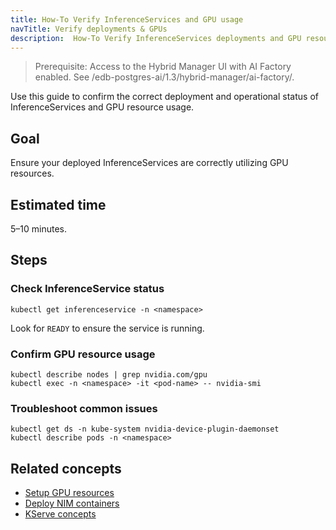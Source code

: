 ```yaml
---
title: How-To Verify InferenceServices and GPU usage
navTitle: Verify deployments & GPUs
description:  How-To Verify InferenceServices deployments and GPU resource usage.
---
```


> Prerequisite: Access to the Hybrid Manager UI with AI Factory enabled. See /edb-postgres-ai/1.3/hybrid-manager/ai-factory/.

Use this guide to confirm the correct deployment and operational status of InferenceServices and GPU resource usage.

## Goal

Ensure your deployed InferenceServices are correctly utilizing GPU resources.

## Estimated time

5–10 minutes.

## Steps

### Check InferenceService status

```shell
kubectl get inferenceservice -n <namespace>
```

Look for `READY` to ensure the service is running.

### Confirm GPU resource usage

```shell
kubectl describe nodes | grep nvidia.com/gpu
kubectl exec -n <namespace> -it <pod-name> -- nvidia-smi
```

### Troubleshoot common issues

```shell
kubectl get ds -n kube-system nvidia-device-plugin-daemonset
kubectl describe pods -n <namespace>
```

## Related concepts

- [Setup GPU resources](/edb-postgres-ai/1.3/ai-factory/model/setup-gpu)
- [Deploy NIM containers](/edb-postgres-ai/1.3/ai-factory/model/deploy-nim-container)
- [KServe concepts](/edb-postgres-ai/1.3/ai-factory/model/serving)
